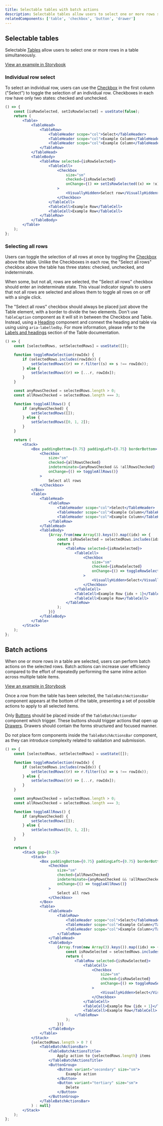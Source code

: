 ```yaml
---
title: Selectable tables with batch actions
description: Selectable tables allow users to select one or more rows simultaneously and perform batch actions against the selected items.
relatedComponents: ['table', 'checkbox', 'button', 'drawer']
---
```


## Selectable tables

Selectable [Tables](/components/table) allow users to select one or more rows in a table simultaneously.

[View an example in Storybook](/storybook/index.html?path=/story/content-table--selectable-basic)

### Individual row select

To select an individual row, users can use the [Checkbox](/components/checkbox) in the first column ("Select") to toggle the selection of an individual row. Checkboxes in each row have only two states: checked and unchecked.

```jsx live
() => {
	const [isRowSelected, setIsRowSelected] = useState(false);
	return (
		<Table>
			<TableHead>
				<TableRow>
					<TableHeader scope="col">Select</TableHeader>
					<TableHeader scope="col">Example Column</TableHeader>
					<TableHeader scope="col">Example Column</TableHeader>
				</TableRow>
			</TableHead>
			<TableBody>
				<TableRow selected={isRowSelected}>
					<TableCell>
						<Checkbox
							size="sm"
							checked={isRowSelected}
							onChange={() => setIsRowSelected((x) => !x)}
						>
							<VisuallyHidden>Select row</VisuallyHidden>
						</Checkbox>
					</TableCell>
					<TableCell>Example Row</TableCell>
					<TableCell>Example Row</TableCell>
				</TableRow>
			</TableBody>
		</Table>
	);
};
```

### Selecting all rows

Users can toggle the selection of all rows at once by toggling the [Checkbox](/components/checkbox) above the table. Unlike the Checkboxes in each row, the "Select all rows" checkbox above the table has three states: checked, unchecked, and indeterminate.

When some, but not all, rows are selected, the "Select all rows" checkbox should enter an indeterminate state. This visual indicator signals to users that not all rows are selected and allows them to toggle all rows on or off with a single click.

The "Select all rows" checkbox should always be placed just above the Table element, with a border to divide the two elements. Don't use `TableCaption` component as it will sit in between the Checkbox and Table. Instead, using a [Heading](/components/heading) component and connext the heading and table via using using `aria-labelledby`. For more information, please refer to the [Labels and headings](/components/table#labels-and-headings) section of the Table documentation.

```jsx live
() => {
	const [selectedRows, setSelectedRows] = useState([]);

	function toggleRowSelection(rowIdx) {
		if (selectedRows.includes(rowIdx)) {
			setSelectedRows((r) => r.filter((s) => s !== rowIdx));
		} else {
			setSelectedRows((r) => [...r, rowIdx]);
		}
	}

	const anyRowsChecked = selectedRows.length > 0;
	const allRowsChecked = selectedRows.length === 3;

	function toggleAllRows() {
		if (anyRowsChecked) {
			setSelectedRows([]);
		} else {
			setSelectedRows([0, 1, 2]);
		}
	}

	return (
		<Stack>
			<Box paddingBottom={0.75} paddingLeft={0.75} borderBottom>
				<Checkbox
					size="sm"
					checked={allRowsChecked}
					indeterminate={anyRowsChecked && !allRowsChecked}
					onChange={() => toggleAllRows()}
				>
					Select all rows
				</Checkbox>
			</Box>
			<Table>
				<TableHead>
					<TableRow>
						<TableHeader scope="col">Select</TableHeader>
						<TableHeader scope="col">Example Column</TableHeader>
						<TableHeader scope="col">Example Column</TableHeader>
					</TableRow>
				</TableHead>
				<TableBody>
					{Array.from(new Array(3).keys()).map((idx) => {
						const isRowSelected = selectedRows.includes(idx);
						return (
							<TableRow selected={isRowSelected}>
								<TableCell>
									<Checkbox
										size="sm"
										checked={isRowSelected}
										onChange={() => toggleRowSelection(idx)}
									>
										<VisuallyHidden>Select</VisuallyHidden>
									</Checkbox>
								</TableCell>
								<TableCell>Example Row {idx + 1}</TableCell>
								<TableCell>Example Row</TableCell>
							</TableRow>
						);
					})}
				</TableBody>
			</Table>
		</Stack>
	);
};
```

## Batch actions

When one or more rows in a table are selected, users can perform batch actions on the selected rows. Batch actions can increase user efficiency compared to the effort of repeatedly performing the same inline action across multiple table items.

[View an example in Storybook](/storybook/index.html?path=/story/content-table--selectable-with-batch-actions)

Once a row from the table has been selected, the `TableBatchActionsBar` component appears at the bottom of the table, presenting a set of possible actions to apply to all selected items.

Only [Buttons](/components/button) should be placed inside of the `TableBatchActionsBar` component which trigger. These buttons should trigger actions that open up [Drawers](/components/drawer). Drawers should contain the forms structured and focused manner.

Do not place form components inside the `TableBatchActionsBar` component, as they can introduce complexity related to validation and submission.

```jsx live
() => {
	const [selectedRows, setSelectedRows] = useState([]);

	function toggleRowSelection(rowIdx) {
		if (selectedRows.includes(rowIdx)) {
			setSelectedRows((r) => r.filter((s) => s !== rowIdx));
		} else {
			setSelectedRows((r) => [...r, rowIdx]);
		}
	}

	const anyRowsChecked = selectedRows.length > 0;
	const allRowsChecked = selectedRows.length === 3;

	function toggleAllRows() {
		if (anyRowsChecked) {
			setSelectedRows([]);
		} else {
			setSelectedRows([0, 1, 2]);
		}
	}

	return (
		<Stack gap={0.5}>
			<Stack>
				<Box paddingBottom={0.75} paddingLeft={0.75} borderBottom>
					<Checkbox
						size="sm"
						checked={allRowsChecked}
						indeterminate={anyRowsChecked && !allRowsChecked}
						onChange={() => toggleAllRows()}
					>
						Select all rows
					</Checkbox>
				</Box>
				<Table>
					<TableHead>
						<TableRow>
							<TableHeader scope="col">Select</TableHeader>
							<TableHeader scope="col">Example Column</TableHeader>
							<TableHeader scope="col">Example Column</TableHeader>
						</TableRow>
					</TableHead>
					<TableBody>
						{Array.from(new Array(3).keys()).map((idx) => {
							const isRowSelected = selectedRows.includes(idx);
							return (
								<TableRow selected={isRowSelected}>
									<TableCell>
										<Checkbox
											size="sm"
											checked={isRowSelected}
											onChange={() => toggleRowSelection(idx)}
										>
											<VisuallyHidden>Select</VisuallyHidden>
										</Checkbox>
									</TableCell>
									<TableCell>Example Row {idx + 1}</TableCell>
									<TableCell>Example Row</TableCell>
								</TableRow>
							);
						})}
					</TableBody>
				</Table>
			</Stack>
			{selectedRows.length > 0 ? (
				<TableBatchActionsBar>
					<TableBatchActionsTitle>
						Apply action to {selectedRows.length} items
					</TableBatchActionsTitle>
					<ButtonGroup>
						<Button variant="secondary" size="sm">
							Example action
						</Button>
						<Button variant="tertiary" size="sm">
							Delete
						</Button>
					</ButtonGroup>
				</TableBatchActionsBar>
			) : null}
		</Stack>
	);
};
```
